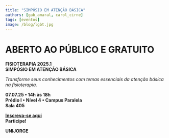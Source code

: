 ```yaml
---
title: "SIMPÓSIO EM ATENÇÃO BÁSICA"
authors: [gab_amaral, carol_cirne]
tags: [eventos]
image: /blog/lgbt.jpg
---
```


# ABERTO AO PÚBLICO E GRATUITO  

**FISIOTERAPIA 2025.1**  
**SIMPÓSIO EM ATENÇÃO BÁSICA**  

*Transforme seus conhecimentos com temas essenciais da atenção básica na fisioterapia.*  

**07.07.25 • 14h às 18h**  
**Prédio I • Nível 4 • Campus Paralela**  
**Sala 405**  

**[Inscreva-se aqui](https://www.instagram.com/p/DJScbfAxO-Q/?igsh=ajVrcWp6a3FhcGNk)**  
**Participe!**  

**UNIJORGE**